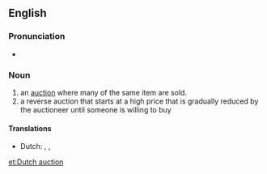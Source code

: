 {{also|Dutch-auction}}
==English==
{{wikipedia}}

===Pronunciation===
* {{a|UK}} {{IPA|/ˌdʌtʃ ˈɔːk.ʃən/|lang=en}}

===Noun===
{{en-noun}}

# an [[auction]] where many of the same item are sold.
# a reverse auction that starts at a high price that is gradually reduced by the auctioneer until someone is willing to buy

====Translations====
{{trans-top|1}}
{{trans-mid}}
{{trans-bottom}}
{{trans-top|2 a reverse auction}}
* Dutch: {{t+|nl|afslag|m}}, {{t|nl|afslag bij afmijning|m}}, {{t+|nl|veiling bij afslag|f}}
{{trans-mid}}
{{trans-bottom}}

[[et:Dutch auction]]